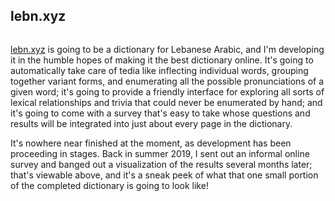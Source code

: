 ## lebn.xyz

<Image n={0} float="left" marginRight="1em" />

[lebn.xyz](https://lebn.xyz) is going to be a dictionary for Lebanese Arabic, and I'm developing it in the humble hopes of making it the best dictionary online. It's going to automatically take care of tedia like inflecting individual words, grouping together variant forms, and enumerating all the possible pronunciations of a given word; it's going to provide a friendly interface for exploring all sorts of lexical relationships and trivia that could never be enumerated by hand; and it's going to come with a survey that's easy to take whose questions and results will be integrated into just about every page in the dictionary.

It's nowhere near finished at the moment, as development has been proceeding in stages. Back in summer 2019, I sent out an informal online survey and banged out a visualization of the results several months later; that's viewable above, and it's a sneak peek of what that one small portion of the completed dictionary is going to look like!
